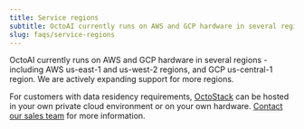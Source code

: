```yaml
---
title: Service regions
subtitle: OctoAI currently runs on AWS and GCP hardware in several regions
slug: faqs/service-regions
---
```



OctoAI currently runs on AWS and GCP hardware in several regions - including AWS us-east-1 and us-west-2 regions, and GCP us-central-1 region. We are actively expanding support for more regions.

For customers with data residency requirements, [OctoStack](https://octo.ai/docs/private-deployment/octostack) can be hosted in your own private cloud environment or on your own hardware. [Contact our sales team](https://octo.ai/octostack-demo/) for more information.